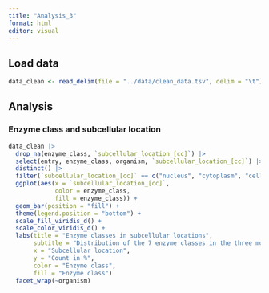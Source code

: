 ```yaml
---
title: "Analysis_3"
format: html
editor: visual
---
```


## Load data

```r
data_clean <- read_delim(file = "../data/clean_data.tsv", delim = "\t")
```

## Analysis

### Enzyme class and subcellular location

```r
data_clean |>
  drop_na(enzyme_class, `subcellular_location_[cc]`) |>
  select(entry, enzyme_class, organism, `subcellular_location_[cc]`) |>
  distinct() |>
  filter(`subcellular_location_[cc]` == c("nucleus", "cytoplasm", "cell membrane")) |>
  ggplot(aes(x = `subcellular_location_[cc]`,
             color = enzyme_class,
             fill = enzyme_class)) +
  geom_bar(position = "fill") +
  theme(legend.position = "bottom") +
  scale_fill_viridis_d() +
  scale_color_viridis_d() +
  labs(title = "Enzyme classes in subcellular locations",
       subtitle = "Distribution of the 7 enzyme classes in the three most populated subcellular locations",
       x = "Subcellular location",
       y = "Count in %",
       color = "Enzyme class",
       fill = "Enzyme class")
  facet_wrap(~organism)
```
